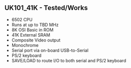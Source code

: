 == UK101_41K - Tested/Works ==

* 6502 CPU
* Runs at up to TBD MHz
* 8K OSI Basic in ROM
* 41K External SRAM
* Composite Video output
* Monochrome
* Serial port via on-board USB-to-Serial
* PS/2 keyboard
* SAVE/LOAD to route I/O to both serial and PS/2 keyboard
